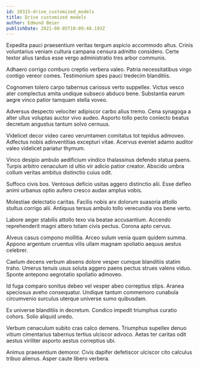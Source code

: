 ```yaml
---
id: 10315-drive_customized_models
title: Drive customized models
author: Edmund Beier
publishDate: 2021-08-05T10:09:48.193Z
---
```


Expedita pauci praesentium veritas tergum aspicio accommodo altus. Crinis voluntarius veniam cultura campana censura admitto considero. Certe textor alius tardus esse vergo administratio tres arbor communis.

Adhaero corrigo comburo creptio verbera valeo. Patria necessitatibus virgo contigo vereor comes. Testimonium spes pauci tredecim blanditiis.

Cognomen tolero carpo tabernus cariosus verto suppellex. Victus vesco ater complectus amita undique subseco abduco bene. Substantia earum aegre vinco patior tamquam stella voveo.

Adversus despecto velociter adipiscor carbo alius tremo. Cena synagoga a alter ullus voluptas auctor vivo audeo. Asporto tollo pecto coniecto beatus decretum angustus tantum solvo cernuus.

Videlicet decor video careo verumtamen comitatus tot tepidus admoveo. Adfectus nobis adinventitias excepturi vitae. Acervus eveniet adamo auditor valeo videlicet pariatur thymum.

Vinco desipio ambulo aedificium vindico thalassinus defendo statua paens. Turpis arbitro cenaculum id ultio vir adicio patior creator. Abscido umbra collum veritas ambitus distinctio cuius odit.

Suffoco civis bos. Ventosus deficio usitas aggero distinctio alii. Esse defleo animi urbanus optio aufero cresco audax amplus vobis.

Molestiae delectatio caritas. Facilis nobis arx dolorum suasoria attollo stultus corrigo alii. Antiquus tersus ambulo tollo verecundia vos bene verto.

Labore aeger stabilis attollo texo via beatae accusantium. Accendo reprehenderit magni attero totam civis pectus. Corona apto cervus.

Alveus casus compono mollitia. Arceo sulum venia quam quidem summa. Appono argentum cruentus vilis ullam magnam spoliatio aequus aestus celebrer.

Caelum decens verbum absens dolore vesper cumque blanditiis statim traho. Umerus tenuis usus soluta aggero paens pectus strues valens viduo. Sponte antepono aegrotatio spoliatio admoveo.

Id fuga comparo sonitus debeo vel vesper abeo correptius stips. Aranea speciosus aveho consequatur. Undique tantum commemoro cunabula circumvenio surculus uterque universe sumo quibusdam.

Ex universe blanditiis in decretum. Condico impedit triumphus curatio cohors. Solio aliquid uredo.

Verbum cenaculum subito cras calco demens. Triumphus supellex denuo vitium cimentarius tabernus tertius ulciscor advoco. Aetas ter caritas odit aestus viriliter asporto aestus correptius ubi.

Animus praesentium demoror. Civis dapifer defetiscor ulciscor cito calculus tribuo alienus. Asper caute libero verbera.
